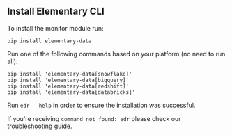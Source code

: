 ## Install Elementary CLI

To install the monitor module run:

```shell
pip install elementary-data
```

Run one of the following commands based on your platform (no need to run all):

```shell
pip install 'elementary-data[snowflake]'
pip install 'elementary-data[bigquery]'
pip install 'elementary-data[redshift]'
pip install 'elementary-data[databricks]'
```

Run `edr --help` in order to ensure the installation was successful.

If you're receiving `command not found: edr` please check our [troubleshooting guide](/general/troubleshooting).
